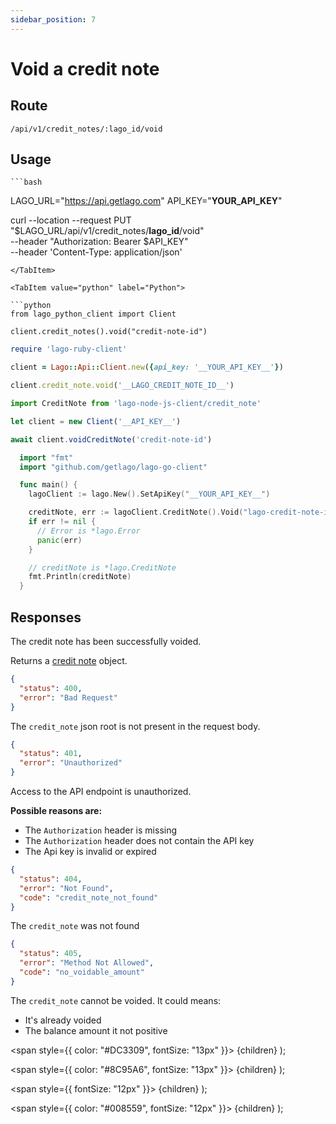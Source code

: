 ```yaml
---
sidebar_position: 7
---
```



# Void a credit note

## Route

```curl title="PUT"
/api/v1/credit_notes/:lago_id/void
```

## Usage

<Tabs groupId="prog-language">
  <TabItem value="curl" label="Curl" default>

    ```bash
  LAGO_URL="https://api.getlago.com"
  API_KEY="__YOUR_API_KEY__"

curl --location --request PUT "$LAGO_URL/api/v1/credit_notes/__lago_id__/void" \
--header "Authorization: Bearer $API_KEY" \
--header 'Content-Type: application/json'
  ```
  </TabItem>

  <TabItem value="python" label="Python">

  ```python
  from lago_python_client import Client

  client.credit_notes().void("credit-note-id")
  ```

  </TabItem>

  <TabItem value="ruby" label="Ruby">

  ```ruby
  require 'lago-ruby-client'

  client = Lago::Api::Client.new({api_key: '__YOUR_API_KEY__'})

  client.credit_note.void('__LAGO_CREDIT_NOTE_ID__')
  ```

  </TabItem>

  <TabItem value="javascript" label="Node.js">

  ```javascript
  import CreditNote from 'lago-node-js-client/credit_note'

  let client = new Client('__API_KEY__')

  await client.voidCreditNote('credit-note-id')
  ```

  </TabItem>

  <TabItem value="go" label="Go">

  ```go
    import "fmt"
    import "github.com/getlago/lago-go-client"

    func main() {
      lagoClient := lago.New().SetApiKey("__YOUR_API_KEY__")

      creditNote, err := lagoClient.CreditNote().Void("lago-credit-note-id")
      if err != nil {
        // Error is *lago.Error
        panic(err)
      }

      // creditNote is *lago.CreditNote
      fmt.Println(creditNote)
    }
  ```

  </TabItem>
</Tabs>

## Responses

<Tabs>
  <TabItem value="200" label="HTTP 200" default>
  The credit note has been successfully voided.

  Returns a [credit note](./credit-note-object) object.
  </TabItem>

  <TabItem value="400" label="HTTP 400">

  ```json
  {
    "status": 400,
    "error": "Bad Request"
  }
  ```

  The `credit_note` json root is not present in the request body.
  </TabItem>

  <TabItem value="401" label="HTTP 401">

  ```json
  {
    "status": 401,
    "error": "Unauthorized"
  }
  ```

  Access to the API endpoint is unauthorized.

  **Possible reasons are:**
  * The `Authorization` header is missing
  * The `Authorization` header does not contain the API key
  * The Api key is invalid or expired


  </TabItem>

  <TabItem value="404" label="HTTP 404">

  ```json
  {
    "status": 404,
    "error": "Not Found",
    "code": "credit_note_not_found"
  }
  ```

  The `credit_note` was not found
  </TabItem>

  <TabItem value="405" label="HTTP 405">

  ```json
  {
    "status": 405,
    "error": "Method Not Allowed",
    "code": "no_voidable_amount"
  }
  ```

  The `credit_note` cannot be voided. It could means:
  - It's already voided
  - The balance amount it not positive


  </TabItem>
</Tabs>



  <span
    style={{
      color: "#DC3309",
      fontSize: "13px"
    }}>
    {children}
  </span>
);

  <span
    style={{
      color: "#8C95A6",
      fontSize: "13px"
    }}>
    {children}
  </span>
);

  <span
    style={{
      fontSize: "12px"
    }}>
    {children}
  </span>
);

  <span
    style={{
      color: "#008559",
      fontSize: "12px"
    }}>
    {children}
  </span>
);

